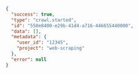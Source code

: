 ```json
{
  "success": true,
  "type": "crawl.started",
  "id": "550e8400-e29b-41d4-a716-446655440000",
  "data": [],
  "metadata": {
    "user_id": "12345",
    "project": "web-scraping"
  },
  "error": null
}
```
